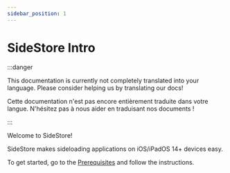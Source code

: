 ```yaml
---
sidebar_position: 1
---
```


# SideStore Intro

:::danger

This documentation is currently not completely translated into your language. Please consider helping us by translating our docs!

Cette documentation n'est pas encore entièrement traduite dans votre langue. N'hésitez pas à nous aider en traduisant nos documents !

:::


Welcome to SideStore!

SideStore makes sideloading applications on iOS/iPadOS 14+ devices easy.

To get started, go to the [Prerequisites](installation/prerequisites.mdx) and follow the instructions.
